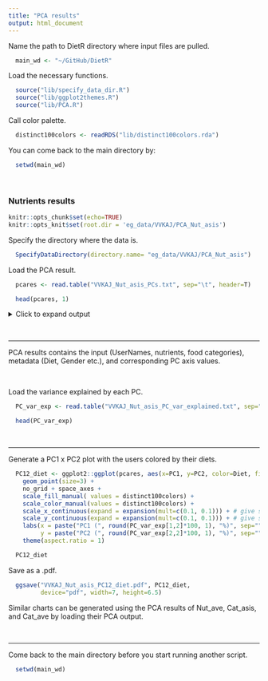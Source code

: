 ```yaml
---
title: "PCA results"
output: html_document
---
```


Name the path to DietR directory where input files are pulled.
```r
  main_wd <- "~/GitHub/DietR"
```

Load the necessary functions.
```r
  source("lib/specify_data_dir.R")
  source("lib/ggplot2themes.R")
  source("lib/PCA.R")
```

Call color palette.
```r
  distinct100colors <- readRDS("lib/distinct100colors.rda")
```

You can come back to the main directory by:
```r
  setwd(main_wd)
```

<br>

### Nutrients results 

```r
knitr::opts_chunk$set(echo=TRUE)
knitr::opts_knit$set(root.dir = 'eg_data/VVKAJ/PCA_Nut_asis')
```

Specify the directory where the data is.
```r
  SpecifyDataDirectory(directory.name= "eg_data/VVKAJ/PCA_Nut_asis")
```
<!-- [NOTE] SpecifyDataDirectory function is not executed by R markdown, but just showing  -->
<!--  the code so that this tutorial will have the same code as the R script.  -->


Load the PCA result.
```r
  pcares <- read.table("VVKAJ_Nut_asis_PCs.txt", sep="\t", header=T)
```

```r
  head(pcares, 1)
```

<details>
  <summary>Click to expand output</summary>
```r
head(pcares, 1)
```
</details>

<br>

---

PCA results contains the input (UserNames, nutrients, food categories), metadata (Diet, Gender etc.), and corresponding PC axis values.

<br>

Load the variance explained by each PC.
```r
  PC_var_exp <- read.table("VVKAJ_Nut_asis_PC_var_explained.txt", sep="\t", header=T)
```

```r
  head(PC_var_exp)
```

<br>

---

Generate a PC1 x PC2 plot with the users colored by their diets.
```r
  PC12_diet <- ggplot2::ggplot(pcares, aes(x=PC1, y=PC2, color=Diet, fill=Diet)) + 
    geom_point(size=3) +
    no_grid + space_axes +
    scale_fill_manual( values = distinct100colors) +
    scale_color_manual(values = distinct100colors) +
    scale_x_continuous(expand = expansion(mult=c(0.1, 0.1))) + # give some space on the lower and the upper limits of X.
    scale_y_continuous(expand = expansion(mult=c(0.1, 0.1))) + # give some space on the lower and the upper limits of Y.
    labs(x = paste("PC1 (", round(PC_var_exp[1,2]*100, 1), "%)", sep=""),  
         y = paste("PC2 (", round(PC_var_exp[2,2]*100, 1), "%)", sep="")) +
    theme(aspect.ratio = 1)
```

```r
  PC12_diet
```

Save as a .pdf.
```r
  ggsave("VVKAJ_Nut_asis_PC12_diet.pdf", PC12_diet, 
         device="pdf", width=7, height=6.5)
```

Similar charts can be generated using the PCA results of Nut_ave, Cat_asis, and Cat_ave by loading their PCA output.

<br>

---

Come back to the main directory before you start running another script.
```r
  setwd(main_wd)
```
  

